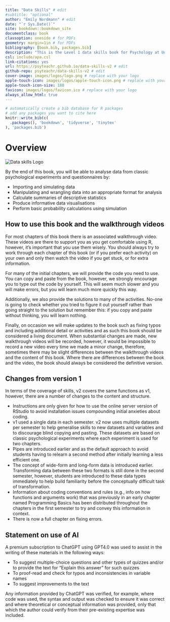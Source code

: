 ```yaml
--- 
title: "Data Skills" # edit
#subtitle: "optional" 
author: "Emily Nordmann" # edit
date: "`r Sys.Date()`"
site: bookdown::bookdown_site
documentclass: book
classoption: oneside # for PDFs
geometry: margin=1in # for PDFs
bibliography: [book.bib, packages.bib]
description: "This is the Level 1 data skills book for Psychology at UofG"
csl: include/apa.csl
link-citations: yes
url: https://psyteachr.github.io/data-skills-v2 # edit
github-repo: psyteachr/data-skills-v2 # edit
cover-image: images/logos/logo.png # replace with your logo
apple-touch-icon: images/logos/apple-touch-icon.png # replace with your logo
apple-touch-icon-size: 180
favicon: images/logos/favicon.ico # replace with your logo
always_allow_html: true
---
```


```r
# automatically create a bib database for R packages
# add any packages you want to cite here
knitr::write_bib(c(
  .packages(), 'bookdown', 'tidyverse', 'tinytex'
), 'packages.bib')

```

# Overview {-}

<div class="small_right"><img src="images/logos/logo.png" 
     alt="Data skills Logo" /></div>

By the end of this book, you will be able to analyse data from classic psychological experiments and questionnaires by:

* Importing and simulating data
* Manipulating and wrangling data into an appropriate format for analysis
* Calculate summaries of descriptive statistics
* Produce informative data visualisations
* Perform basic probability calculations using simulation

## How to use this book and the walkthrough videos

For most chapters of this book there is an associated walkthrough video. These videos are there to support you as you get comfortable using R, however, it's important that you use them wisely. You should always try to work through each chapter of this book (or if you prefer each activity) on your own and only then watch the video if you get stuck, or for extra information. 

For many of the initial chapters, we will provide the code you need to use. You can copy and paste from the book, however, we strongly encourage you to type out the code by yourself. This will seem much slower and you will make errors, but you will learn much more quickly this way.

Additionally, we also provide the solutions to many of the activities. No-one is going to check whether you tried to figure it out yourself rather than going straight to the solution but remember this: if you copy and paste without thinking, you will learn nothing. 

Finally, on occasion we will make updates to the book such as fixing typos and including additional detail or activities and as such this book should be considered a living document. When substantial changes are made, new walkthrough videos will be recorded, however, it would be impossible to record a new video every time we made a minor change, therefore, sometimes there may be slight differences between the walkthrough videos and the content of this book. Where there are differences between the book and the video, the book should always be considered the definitive version. 

## Changes from version 1

In terms of the coverage of skills, v2 covers the same functions as v1, however, there are a number of changes to the content and structure.

* Instructions are only given for how to use the online server version of RStudio to avoid installation issues compounding initial anxieties about coding.
* v1 used a single data in each semester. v2 now uses multiple datasets per semester to help generalise skills to new datasets and variables and to discourage blind copying and pasting. These datasets are based on classic psychological experiments where each experiment is used for two chapters.
* Pipes are introduced earlier and as the default approach to avoid students having to relearn a second method after initially learning a less efficient one.
* The concept of wide-form and long-form data is introduced earlier. Transforming data between these two formats is still done in the second semester, however, students are introduced to these data types immediately to help build familiarity before the conceptually difficult task of transformation.
* Information about coding conventions and rules (e.g., info on how functions and arguments work) that was previously in an early chapter named Programming Basics has been distributed throughout the chapters in the first semester to try and convey this information in context.
* There is now a full chapter on fixing errors.

## Statement on use of AI

A premium subscription to ChatGPT using GPT4.0 was used to assist in the writing of these materials in the following ways:

* To suggest multiple-choice questions and other types of quizzes and/or to provide the text for "Explain this answer" for such quizzes
* To proof-read and check for typos and inconsistencies in variable names
* To suggest improvements to the text

Any information provided by ChatGPT was verified, for example, where code was used, the syntax and output was checked to ensure it was correct and where theoretical or conceptual information was provided, only that which the author could verify from their pre-existing expertise was included. 


